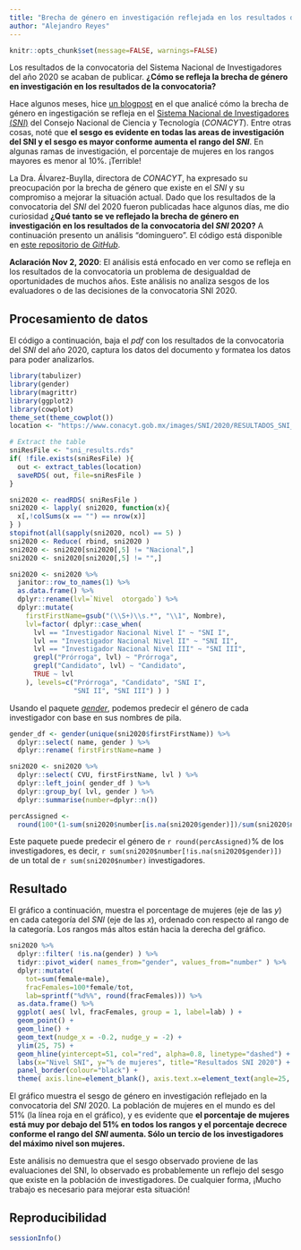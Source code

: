 ```yaml
---
title: "Brecha de género en investigación reflejada en los resultados de la convocatoria SNI 2020"
author: "Alejandro Reyes"
---
```


```r
knitr::opts_chunk$set(message=FALSE, warnings=FALSE)
```


Los resultados de la convocatoria del Sistema Nacional de Investigadores del año 2020 se acaban de publicar.
**¿Cómo se refleja la brecha de género en investigación en los resultados de la convocatoria?**

Hace algunos meses, hice [un blogpost](http://alejandroreyes.org/sesgo-de-g%C3%A9nero-en-el-SNI-de-CONACYT/) en 
el que analicé cómo la brecha de género en ingestigación se refleja en el [Sistema Nacional de Investigadores (*SNI*)](https://www.conacyt.gob.mx/index.php/el-conacyt/sistema-nacional-de-investigadores) del Consejo Nacional
de Ciencia y Tecnología (*CONACYT*). Entre otras cosas, noté que **el sesgo es evidente en todas las areas
de investigación del SNI y el sesgo es mayor conforme aumenta el rango del *SNI***. En algunas ramas de investigación, el porcentaje de mujeres en los rangos mayores es menor al 10%. ¡Terrible!

La Dra. Álvarez-Buylla, directora de *CONACYT*, ha expresado su preocupación por la brecha de género 
que existe en el *SNI* y su compromiso a mejorar la situación actual. Dado que los resultados de la
convocatoria del *SNI* del 2020 fueron publicadas hace algunos días, me dio curiosidad **¿Qué tanto se ve reflejado la brecha de género en investigación en los resultados de la convocatoria del *SNI* 2020?** A continuación presento un análisis "dominguero". El código está disponible en [este repositorio de *GitHub*](https://github.com/areyesq89/RandomAnalyses/blob/master/scripts/resultados_sni2020.Rmd). 

**Aclaración Nov 2, 2020**: El análisis está enfocado en ver como se refleja en los resultados de la convocatoria un problema de desigualdad de oportunidades de muchos años. Este análisis no analiza sesgos de los evaluadores o de las decisiones de la convocatoria SNI 2020. 

## Procesamiento de datos

El código a continuación, baja el *pdf* con los resultados de la convocatoria del *SNI* del año 2020, captura los datos 
del documento y formatea los datos para poder analizarlos. 

```r
library(tabulizer)
library(gender)
library(magrittr)
library(ggplot2)
library(cowplot)
theme_set(theme_cowplot())
location <- "https://www.conacyt.gob.mx/images/SNI/2020/RESULTADOS_SNI_CONVOCATORIA_2020_INGRESO_O_PERMANENCIA.pdf"

# Extract the table
sniResFile <- "sni_results.rds"
if( !file.exists(sniResFile) ){
  out <- extract_tables(location)
  saveRDS( out, file=sniResFile )
}

sni2020 <- readRDS( sniResFile )
sni2020 <- lapply( sni2020, function(x){
  x[,!colSums(x == "") == nrow(x)]
} )
stopifnot(all(sapply(sni2020, ncol) == 5) )
sni2020 <- Reduce( rbind, sni2020 )
sni2020 <- sni2020[sni2020[,5] != "Nacional",]
sni2020 <- sni2020[sni2020[,5] != "",]

sni2020 <- sni2020 %>%
  janitor::row_to_names(1) %>%
  as.data.frame() %>%
  dplyr::rename(lvl=`Nivel  otorgado`) %>%
  dplyr::mutate( 
    firstFirstName=gsub("(\\S+)\\s.*", "\\1", Nombre), 
    lvl=factor( dplyr::case_when( 
      lvl == "Investigador Nacional Nivel I" ~ "SNI I",
      lvl == "Investigador Nacional Nivel II" ~ "SNI II",
      lvl == "Investigador Nacional Nivel III" ~ "SNI III",
      grepl("Prórroga", lvl) ~ "Prórroga",
      grepl("Candidato", lvl) ~ "Candidato",
      TRUE ~ lvl
    ), levels=c("Prórroga", "Candidato", "SNI I", 
                "SNI II", "SNI III") ) )

```

Usando el paquete [*gender*](https://cran.r-project.org/web/packages/gender/index.html), podemos 
predecir el género de cada investigador con base en sus nombres de pila. 

```r
gender_df <- gender(unique(sni2020$firstFirstName)) %>%
  dplyr::select( name, gender ) %>%
  dplyr::rename( firstFirstName=name )

sni2020 <- sni2020 %>%
  dplyr::select( CVU, firstFirstName, lvl ) %>%
  dplyr::left_join( gender_df ) %>%
  dplyr::group_by( lvl, gender ) %>%
  dplyr::summarise(number=dplyr::n())

percAssigned <-
  round(100*(1-sum(sni2020$number[is.na(sni2020$gender)])/sum(sni2020$number)))

```

Este paquete puede predecir el género de `r round(percAssigned)`% de los investigadores, es decir, `r sum(sni2020$number[!is.na(sni2020$gender)])` de un total de `r sum(sni2020$number)` investigadores. 

## Resultado

El gráfico a continuación, muestra el porcentage de mujeres (eje de las $y$) en cada categoría del
*SNI* (eje de las $x$), ordenado con respecto al rango de la categoría. Los rangos más altos están hacia 
la derecha del gráfico. 

```r
sni2020 %>%
  dplyr::filter( !is.na(gender) ) %>%
  tidyr::pivot_wider( names_from="gender", values_from="number" ) %>%
  dplyr::mutate( 
    tot=sum(female+male), 
    fracFemales=100*female/tot, 
    lab=sprintf("%d%%", round(fracFemales))) %>%
  as.data.frame() %>%
  ggplot( aes( lvl, fracFemales, group = 1, label=lab) ) +
  geom_point() +
  geom_line() +
  geom_text(nudge_x = -0.2, nudge_y = -2) +
  ylim(25, 75) +
  geom_hline(yintercept=51, col="red", alpha=0.8, linetype="dashed") +
  labs(x="Nivel SNI", y="% de mujeres", title="Resultados SNI 2020") +
  panel_border(colour="black") +
  theme( axis.line=element_blank(), axis.text.x=element_text(angle=25, hjust=1) )
```

El gráfico muestra el sesgo de género en investigación reflejado en la convocatoria del *SNI* 2020. La población de 
mujeres en el mundo es del 51% (la línea roja en el gráfico), y es evidente que **el porcentaje de 
mujeres está muy por debajo del 51% en todos los rangos y el porcentaje decrece conforme el rango 
del *SNI* aumenta. Sólo un tercio de los investigadores del máximo nivel son mujeres.** 

Este análisis no demuestra que el sesgo observado proviene de las evaluaciones del SNI, lo observado es probablemente un reflejo del sesgo que existe en la población de investigadores. De cualquier forma, ¡Mucho trabajo es necesario para mejorar esta situación!

## Reproducibilidad

```r
sessionInfo()
```